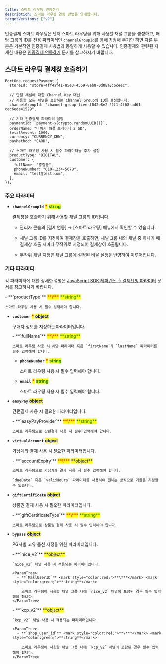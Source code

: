 ```yaml
---
title: 스마트 라우팅 연동하기
description: 스마트 라우팅 연동 방법을 안내합니다.
targetVersions: ["v2"]
---
```



인증결제 스마트 라우팅은 먼저 스마트 라우팅을 위해 사용할 채널 그룹을 생성하고,
해당 그룹의 ID를 전용 파라미터인 `channelGroupId`를 통해 지정해 주기만 하면
다른 부분은 기본적인 인증결제 사용법과 동일하게 사용할 수 있습니다.
인증결제와 관련된 자세한 내용은 [인증결제 연동하기](/docs/ko/authpay/guide) 문서를 참고하시기 바랍니다.

## 스마트 라우팅 결제창 호출하기

```tsx title="스마트 라우팅 결제창 호출하기"
PortOne.requestPayment({
  storeId: "store-4ff4af41-85e3-4559-8eb8-0d08a2c6ceec",

  // 단일 채널에 대한 Channel Key 대신
  // 사용할 모든 채널을 포함하는 Channel Group의 ID를 설정합니다.
  channelGroupId: "channel-group-live-f042e8e2-92f1-4f68-ad61-cec6ede41529",

  // 기타 인증결제 파라미터 설정
  paymentId: `payment-${crypto.randomUUID()}`,
  orderName: "나이키 와플 트레이너 2 SD",
  totalAmount: 1000,
  currency: "CURRENCY_KRW",
  payMethod: "CARD",

  // 스마트 라우팅 사용 시 필수 파라미터들 추가 설정
  productType: "DIGITAL",
  customer: {
    fullName: "홍길동",
    phoneNumber: "010-1234-5678",
    email: "test@test.com",
  },
});
```

### 주요 파라미터

- **`channelGroupId`** <mark style="color:red;">**\***</mark> <mark style="color:green;">**string**</mark>

  결제창을 호출하기 위해 사용할 채널 그룹의 ID입니다.

  - 관리자 콘솔의 \[결제 연동] → \[스마트 라우팅] 메뉴에서 확인할 수 있습니다.

  - 채널 그룹 ID를 지정하여 결제창을 호출하면, 채널 그룹 내의 채널 중 하나가
    매 결제창 호출 시마다 무작위로 지정되어 결제창이 호출됩니다.

  - 무작위 채널 지정은 채널 그룹에 설정된 비율 설정을 반영하여 이루어집니다.

### 기타 파라미터

각 파라미터에 대한 상세한 설명은 [JavaScript SDK 레퍼런스 → 결제요청 파라미터](/docs/ko/v2-payment/v2-sdk/payment-request)
문서를 참고하시기 바랍니다.

<ParamTree>
  - **`productType`** <mark style="color:red;">**\***</mark> <mark style="color:green;">**string**</mark>

    스마트 라우팅 사용 시 필수 입력해야 합니다.

  - **`customer`** <mark style="color:red;">**\***</mark> <mark style="color:blue;">**object**</mark>

    구매자 정보를 지정하는 파라미터입니다.

    <ParamTree>
      - **`fullName`** <mark style="color:red;">**\***</mark> <mark style="color:green;">**string**</mark>

        스마트 라우팅 사용 시 해당 파라미터 혹은 `firstName`과 `lastName` 파라미터를 필수 입력해야 합니다.

      - **`phoneNumber`** <mark style="color:red;">**\***</mark> <mark style="color:green;">**string**</mark>

        스마트 라우팅 사용 시 필수 입력해야 합니다.

      - **`email`** <mark style="color:red;">**\***</mark> <mark style="color:green;">**string**</mark>

        스마트 라우팅 사용 시 필수 입력해야 합니다.
    </ParamTree>

  - **`easyPay`** <mark style="color:blue;">**object**</mark>

    간편결제 사용 시 필요한 파라미터입니다.

    <ParamTree>
      - **`easyPayProvider`** <mark style="color:red;">**\***</mark> <mark style="color:green;">**string**</mark>

        스마트 라우팅으로 간편결제 사용 시 필수 입력해야 합니다.
    </ParamTree>

  - **`virtualAccount`** <mark style="color:blue;">**object**</mark>

    가상계좌 결제 사용 시 필요한 파라미터입니다.

    <ParamTree>
      - **`accountExpiry`** <mark style="color:red;">**\***</mark> <mark style="color:blue;">**object**</mark>

        스마트 라우팅으로 가상계좌 결제 사용 시 필수 입력해야 합니다.

        `dueDate` 혹은 `validHours` 파라미터를 사용하여 원하는 방식으로 기한을 지정할 수 있습니다.
    </ParamTree>

  - **`giftCertificate`** <mark style="color:blue;">**object**</mark>

    상품권 결제 사용 시 필요한 파라미터입니다.

    <ParamTree>
      - **`giftCertificateType`** <mark style="color:red;">**\***</mark> <mark style="color:green;">**string**</mark>

        스마트 라우팅으로 상품권 결제 사용 시 필수 입력해야 합니다.
    </ParamTree>

  - **`bypass`** <mark style="color:blue;">**object**</mark>

    PG사별 고유 옵션 지정을 위한 파라미터입니다.

    <ParamTree>
      - **`nice_v2`** <mark style="color:blue;">**object**</mark>

        `nice_v2` 채널 사용 시 적용되는 파라미터입니다.

        <ParamTree>
          - **`MallUserID`** <mark style="color:red;">**\***</mark> <mark style="color:green;">**string**</mark>

            스마트 라우팅에 사용할 채널 그룹 내에 `nice_v2` 채널이 포함된 경우 필수 입력해야 합니다.
        </ParamTree>
    </ParamTree>

    <ParamTree>
      - **`kcp_v2`** <mark style="color:blue;">**object**</mark>

        `kcp_v2` 채널 사용 시 적용되는 파라미터입니다.

        <ParamTree>
          - **`shop_user_id`** <mark style="color:red;">**\***</mark> <mark style="color:green;">**string**</mark>

            스마트 라우팅에 사용할 채널 그룹 내에 `kcp_v2` 채널이 포함된 경우 필수 입력해야 합니다.
        </ParamTree>
    </ParamTree>
</ParamTree>
